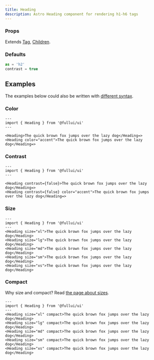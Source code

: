 ```yaml
---
title: Heading
description: Astro Heading component for rendering h1-h6 tags
---
```

### Props
Extends [Tag](/utility/tag), [Children](/utility/children).

### Defaults
```ts
as = 'h2' 
contrast = true
```

## Examples
The examples below could also be written with [different syntax](/overview/syntax).

### Color
```astro live
---
import { Heading } from '@fullui/ui'
---

<Heading>The quick brown fox jumps over the lazy dog</Heading=>   
<Heading color="accent">The quick brown fox jumps over the lazy dog</Heading=>  
```

### Contrast
```astro live
---
import { Heading } from '@fullui/ui'
---

<Heading contrast={false}>The quick brown fox jumps over the lazy dog</Heading=>   
<Heading contrast={false} color="accent">The quick brown fox jumps over the lazy dog</Heading=>  
```

### Size
```astro live
---
import { Heading } from '@fullui/ui'
--- 
<Heading size="xl">The quick brown fox jumps over the lazy dog</Heading>   
<Heading size="lg">The quick brown fox jumps over the lazy dog</Heading>   
<Heading size="md">The quick brown fox jumps over the lazy dog</Heading>  
<Heading size="sm">The quick brown fox jumps over the lazy dog</Heading>   
<Heading size="xs">The quick brown fox jumps over the lazy dog</Heading>   
```

### Compact
Why size and compact? Read [the page about sizes](/theme/size).
```astro live
---
import { Heading } from '@fullui/ui'
--- 
<Heading size="xl" compact>The quick brown fox jumps over the lazy dog</Heading>   
<Heading size="lg" compact>The quick brown fox jumps over the lazy dog</Heading>   
<Heading size="md" compact>The quick brown fox jumps over the lazy dog</Heading>  
<Heading size="sm" compact>The quick brown fox jumps over the lazy dog</Heading>
<Heading size="xs" compact>The quick brown fox jumps over the lazy dog</Heading>   
```
